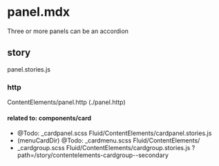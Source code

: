 # panel.mdx

Three or more panels can be an accordion

## story
panel.stories.js

### http
ContentElements/panel.http (./panel.http)

#### related to: components/card
- @Todo: _cardpanel.scss Fluid/ContentElements/cardpanel.stories.js
- (menuCardDir) @Todo: _cardmenu.scss Fluid/ContentElements/
- _cardgroup.scss Fluid/ContentElements/cardgroup.stories.js
?path=/story/contentelements-cardgroup--secondary





